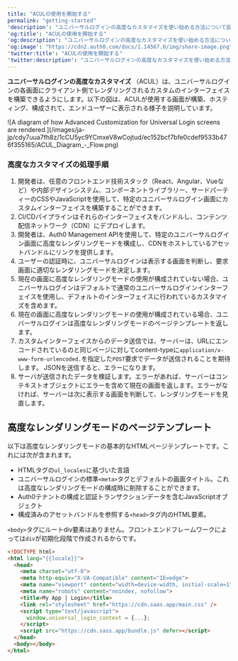 ```yaml
---
title: "ACULの使用を開始する"
permalink: "getting-started"
'description': "ユニバーサルログインの高度なカスタマイズを使い始める方法について説明します。"
'og:title': "ACULの使用を開始する"
'og:description': "ユニバーサルログインの高度なカスタマイズを使い始める方法について説明します。"
'og:image': "https://cdn2.auth0.com/docs/1.14567.0/img/share-image.png"
'twitter:title': "ACULの使用を開始する"
'twitter:description': "ユニバーサルログインの高度なカスタマイズを使い始める方法について説明します。"
---
```


**ユニバーサルログインの高度なカスタマイズ** （ACUL）は、ユニバーサルログインの各画面にクライアント側でレンダリングされるカスタムのインターフェイスを構築できるようにします。以下の図は、ACULが使用する画面が構築、ホスティング、構成されて、エンドユーザーに表示される様子を説明しています。

<Frame>![A diagram of how Advanced Customization for Universal Login screens are rendered.](/images/ja-jp/cdy7uua7fh8z/1cCU5yc9YCmxeV8wCojtud/ec152bcf7bfe0cdef9533b476f355165/ACUL_Diagram_-_Flow.png)</Frame>

### 高度なカスタマイズの処理手順

1. 開発者は、任意のフロントエンド技術スタック（React、Angular、Vueなど）や内部デザインシステム、コンポーネントライブラリー、サードパーティーのCSSやJavaScriptを使用して、特定のユニバーサルログイン画面にカスタムインターフェイスを構築することができます。
2. CI/CDパイプラインはそれらのインターフェイスをバンドルし、コンテンツ配信ネットワーク（CDN）にデプロイします。
3. 開発者は、Auth0 Management APIを使用して、特定のユニバーサルログイン画面に高度なレンダリングモードを構成し、CDNをホストしているアセットバンドルにリンクを提供します。
4. ユーザーの認証時に、ユニバーサルログインは表示する画面を判断し、要求画面に適切なレンダリングモードを決定します。
5. 現在の画面に高度なレンダリングモードの使用が構成されていない場合、ユニバーサルログインはデフォルトで通常のユニバーサルログインインターフェイスを使用し、デフォルトのインターフェイスに行われているカスタマイズを含めます。
6. 現在の画面に高度なレンダリングモードの使用が構成されている場合、ユニバーサルログインは高度なレンダリングモードのページテンプレートを返します。
7. カスタムインターフェイスからのデータ送信では、サーバーは、URLにエンコードされているのと同じページに対してcontent-typeに`application/x-www-form-urlencoded.`を指定した`POST`要求でデータが送信されることを期待します。 JSONを送信すると、エラーになります。
8. サーバが送信されたデータを検証します。エラーがあれば、サーバーはコンテキストオブジェクトにエラーを含めて現在の画面を返します。エラーがなければ、サーバーは次に表示する画面を判断して、レンダリングモードを見直します。

## 高度なレンダリングモードのページテンプレート

以下は高度なレンダリングモードの基本的なHTMLページテンプレートです。これには次が含まれます。

* HTMLタグの`ul_locales`に基づいた言語
* ユニバーサルログインの標準`<meta>`タグとデフォルトの画面タイトル。これは高度なレンダリングモードの構成時に削除することができます。
* Auth0テナントの構成と認証トランザクションデータを含むJavaScriptオブジェクト
* 構成済みのアセットバンドルを参照する`<head>`タグ内のHTML要素。

<Callout icon="file-lines" color="#0EA5E9" iconType="regular">

`<body>`タグにルートdiv要素はありません。フロントエンドフレームワークによっては`div`が初期化段階で作成されるからです。

</Callout>

```html lines
<!DOCTYPE html>
<html lang="{{locale}}">
  <head>
    <meta charset="utf-8">
    <meta http-equiv="X-UA-Compatible" content="IE=edge">
    <meta name="viewport" content="width=device-width, initial-scale=1">
    <meta name="robots" content="noindex, nofollow">
    <title>My App | Login</title>
    <link rel="stylesheet" href="https://cdn.saas.app/main.css" />
    <script type="text/javascript">
      window.universal_login_context = {...};
    </script>
    <script src="https://cdn.sass.app/bundle.js" defer></script>
  </head>
  <body></body>
</html>
```


